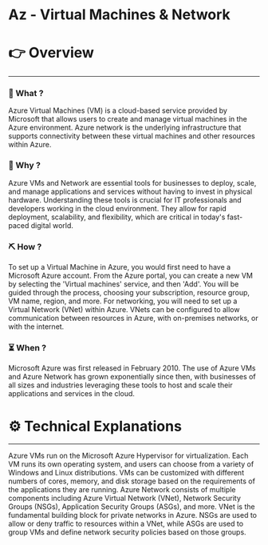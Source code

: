 # Az - Virtual Machines & Network


# 👉 Overview

---

### 👀 What ?

Azure Virtual Machines (VM) is a cloud-based service provided by Microsoft that allows users to create and manage virtual machines in the Azure environment. Azure network is the underlying infrastructure that supports connectivity between these virtual machines and other resources within Azure.


### 🧐 Why ?

Azure VMs and Network are essential tools for businesses to deploy, scale, and manage applications and services without having to invest in physical hardware. Understanding these tools is crucial for IT professionals and developers working in the cloud environment. They allow for rapid deployment, scalability, and flexibility, which are critical in today's fast-paced digital world.


### ⛏️ How ?

To set up a Virtual Machine in Azure, you would first need to have a Microsoft Azure account. From the Azure portal, you can create a new VM by selecting the 'Virtual machines' service, and then 'Add'. You will be guided through the process, choosing your subscription, resource group, VM name, region, and more. For networking, you will need to set up a Virtual Network (VNet) within Azure. VNets can be configured to allow communication between resources in Azure, with on-premises networks, or with the internet.


### ⏳ When ?

Microsoft Azure was first released in February 2010. The use of Azure VMs and Azure Network has grown exponentially since then, with businesses of all sizes and industries leveraging these tools to host and scale their applications and services in the cloud.


# ⚙️ Technical Explanations

---

Azure VMs run on the Microsoft Azure Hypervisor for virtualization. Each VM runs its own operating system, and users can choose from a variety of Windows and Linux distributions. VMs can be customized with different numbers of cores, memory, and disk storage based on the requirements of the applications they are running. Azure Network consists of multiple components including Azure Virtual Network (VNet), Network Security Groups (NSGs), Application Security Groups (ASGs), and more. VNet is the fundamental building block for private networks in Azure. NSGs are used to allow or deny traffic to resources within a VNet, while ASGs are used to group VMs and define network security policies based on those groups.

